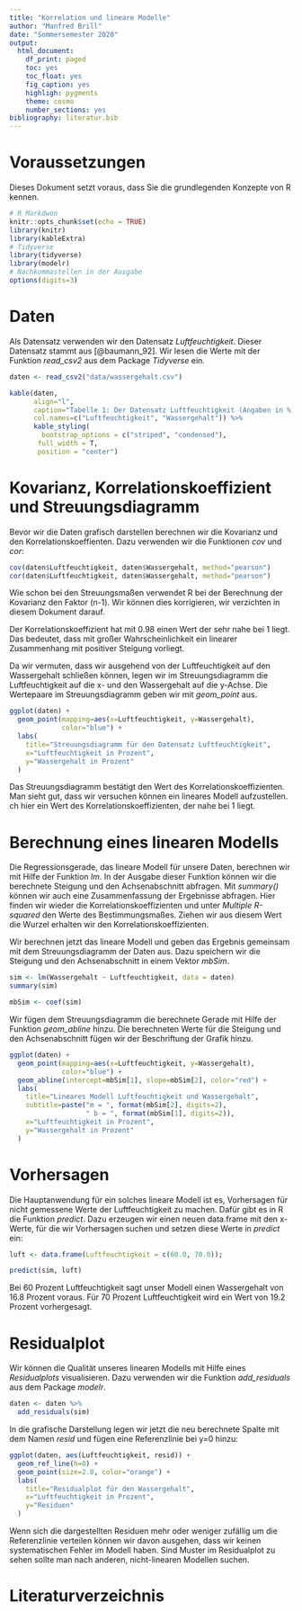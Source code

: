 ```yaml
---
title: "Korrelation und lineare Modelle"
author: "Manfred Brill"
date: "Sommersemester 2020"
output:
  html_document:
    df_print: paged
    toc: yes
    toc_float: yes
    fig_caption: yes
    highligh: pygments
    theme: cosmo
    number_sections: yes
bibliography: literatur.bib 
---
```


# Voraussetzungen
Dieses Dokument setzt voraus, dass Sie die grundlegenden Konzepte von R kennen. 

```r
# R Markdwon
knitr::opts_chunk$set(echo = TRUE)
library(knitr)
library(kableExtra)
# Tidyverse
library(tidyverse)
library(modelr)
# Nachkommastellen in der Ausgabe
options(digits=3)
```

# Daten
Als Datensatz verwenden wir den Datensatz *Luftfeuchtigkeit*. Dieser Datensatz stammt aus [@baumann_92]. Wir lesen die Werte mit der Funktion *read_csv2* aus dem Package *Tidyverse* ein.

```r
daten <- read_csv2("data/wassergehalt.csv")

kable(daten,
      align="l",
      caption="Tabelle 1: Der Datensatz Luftfeuchtigkeit (Angaben in %)",
      col.names=c("Luftfeuchtigkeit", "Wassergehalt")) %>%
      kable_styling(
        bootstrap_options = c("striped", "condensed"), 
       full_width = T, 
       position = "center")
```

# Kovarianz, Korrelationskoeffizient und Streuungsdiagramm
Bevor wir die Daten grafisch darstellen berechnen wir die Kovarianz und den Korrelationskoeffienten. Dazu verwenden wir die
Funktionen *cov* und *cor*:

```r
cov(daten$Luftfeuchtigkeit, daten$Wassergehalt, method="pearson")
cor(daten$Luftfeuchtigkeit, daten$Wassergehalt, method="pearson")
```

Wie schon bei den Streuungsmaßen verwendet R bei der Berechnung
der Kovarianz den Faktor (n-1). 
Wir können dies korrigieren, wir verzichten in diesem Dokument darauf.

Der Korrelationskoeffizient hat mit 0.98 einen Wert der sehr nahe bei 1 liegt. Das bedeutet, dass mit großer Wahrscheinlichkeit ein linearer Zusammenhang mit positiver Steigung vorliegt.

Da wir vermuten, dass wir ausgehend von der Luftfeuchtigkeit auf den Wassergehalt schließen können, legen wir im Streuungsdiagramm die Luftfeuchtigkeit 
auf die x- und den Wassergehalt auf die y-Achse.
Die Wertepaare
im Streuungsdiagramm geben wir mit *geom_point* aus.

```r
ggplot(daten) +
  geom_point(mapping=aes(x=Luftfeuchtigkeit, y=Wassergehalt), 
             color="blue") +
  labs(
    title="Streuungsdiagramm für den Datensatz Luftfeuchtigkeit", 
    x="Luftfeuchtigkeit in Prozent", 
    y="Wassergehalt in Prozent"
  ) 

```

Das Streuungsdiagramm bestätigt den Wert des Korrelationskoeffizienten. Man sieht gut, dass wir versuchen können ein lineares Modell aufzustellen.
ch hier ein Wert des Korrelationskoeffizienten, der nahe bei 1 liegt.

# Berechnung eines linearen Modells
Die Regressionsgerade, das lineare Modell für unsere Daten, berechnen wir mit Hilfe der Funktion *lm*. In der Ausgabe dieser Funktion können wir die berechnete Steigung und den Achsenabschnitt abfragen. Mit *summary()*
können wir auch eine Zusammenfassung der Ergebnisse abfragen. Hier finden wir
wieder die Korrelationskoeffizienten und unter *Multiple R-squared* den Werte des Bestimmungsmaßes. Ziehen wir aus diesem Wert die Wurzel erhalten wir den Korrelationskoeffizienten.

Wir berechnen jetzt das lineare Modell und geben das Ergebnis gemeinsam
mit dem Streuungsdiagramm der Daten aus. Dazu speichern wir die Steigung und
den Achsenabschnitt in einem Vektor *mbSim*. 


```r
sim <- lm(Wassergehalt ~ Luftfeuchtigkeit, data = daten)
summary(sim)

mbSim <- coef(sim)
```

Wir fügen dem Streuungsdiagramm die berechnete Gerade mit Hilfe der Funktion
*geom_abline* hinzu. Die berechneten Werte für die Steigung und den Achsenabschnitt fügen wir der Beschriftung der Grafik hinzu.

```r
ggplot(daten) +
  geom_point(mapping=aes(x=Luftfeuchtigkeit, y=Wassergehalt), 
             color="blue") +
  geom_abline(intercept=mbSim[1], slope=mbSim[2], color="red") +
  labs(
    title="Lineares Modell Luftfeuchtigkeit und Wassergehalt", 
    subtitle=paste("m = ", format(mbSim[2], digits=2), 
                   " b = ", format(mbSim[1], digits=2)),
    x="Luftfeuchtigkeit in Prozent", 
    y="Wassergehalt in Prozent"
  ) 
```

# Vorhersagen
Die Hauptanwendung für ein solches lineare Modell ist es, Vorhersagen für nicht gemessene Werte der Luftfeuchtigkeit zu machen. Dafür gibt es in R
die Funktion *predict*. Dazu erzeugen wir einen neuen data.frame mit den x-Werte, für die wir Vorhersagen suchen und setzen diese Werte in *predict* ein:

```r
luft <- data.frame(Luftfeuchtigkeit = c(60.0, 70.0)); 

predict(sim, luft)
```

Bei 60 Prozent Luftfeuchtigkeit sagt unser Modell einen Wassergehalt von 16.8 Prozent voraus. Für 70 Prozent Luftfeuchtigkeit wird ein Wert von 19.2 Prozent vorhergesagt.


# Residualplot

Wir können die Qualität unseres linearen Modells mit Hilfe eines *Residualplots* visualisieren. Dazu verwenden wir die Funktion 
*add_residuals* aus dem Package *modelr*.

```r
daten <- daten %>%
  add_residuals(sim)
```

In die grafische Darstellung legen wir jetzt die neu berechnete Spalte
mit dem Namen *resid* und fügen eine Referenzlinie bei y=0 hinzu:

```r
ggplot(daten, aes(Luftfeuchtigkeit, resid)) + 
  geom_ref_line(h=0) + 
  geom_point(size=2.0, color="orange") +
  labs(
    title="Residualplot für den Wassergehalt", 
    x="Luftfeuchtigkeit in Prozent", 
    y="Residuen"
  ) 
```

Wenn sich die dargestellten Residuen mehr oder weniger zufällig um die Referenzlinie verteilen können wir davon ausgehen, dass wir keinen systematischen Fehler im Modell haben. Sind Muster im Residualplot zu sehen sollte man nach anderen, nicht-linearen Modellen suchen.

# Literaturverzeichnis